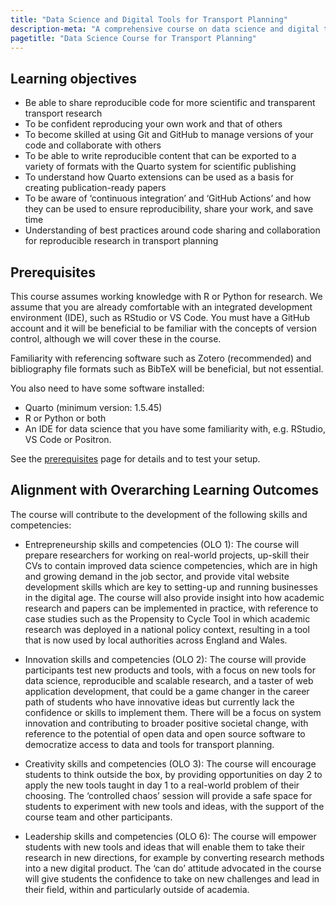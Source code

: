 ```yaml
---
title: "Data Science and Digital Tools for Transport Planning"
description-meta: "A comprehensive course on data science and digital tools for transport planning, focusing on reproducible research, version control with Git and GitHub, and scientific publishing with Quarto."
pagetitle: "Data Science Course for Transport Planning"
---
```


## Learning objectives

- Be able to share reproducible code for more scientific and transparent transport research
- To be confident reproducing your own work and that of others
- To become skilled at using Git and GitHub to manage versions of your code and collaborate with others
- To be able to write reproducible content that can be exported to a variety of formats with the Quarto system for scientific publishing
- To understand how Quarto extensions can be used as a basis for creating publication-ready papers
- To be aware of 'continuous integration' and 'GitHub Actions' and how they can be used to ensure reproducibility, share your work, and save time
- Understanding of best practices around code sharing and collaboration for reproducible research in transport planning

## Prerequisites

This course assumes working knowledge with R or Python for research.
We assume that you are already comfortable with an integrated development environment (IDE), such as RStudio or VS Code.
You must have a GitHub account and it will be beneficial to be familiar with the concepts of version control, although we will cover these in the course.

Familiarity with referencing software such as Zotero (recommended) and bibliography file formats such as BibTeX will be beneficial, but not essential.

You also need to have some software installed:

- Quarto (minimum version: 1.5.45)
- R or Python or both
- An IDE for data science that you have some familiarity with, e.g. RStudio, VS Code or Positron.

See the [prerequisites](prerequisites) page for details and to test your setup.

## Alignment with Overarching Learning Outcomes

The course will contribute to the development of the following skills and competencies:

- Entrepreneurship skills and competencies (OLO 1): The course will prepare researchers for working on real-world projects, up-skill their CVs to contain improved data science competencies, which are in high and growing demand in the job sector, and provide vital website development skills which are key to setting-up and running businesses in the digital age. The course will also provide insight into how academic research and papers can be implemented in practice, with reference to case studies such as the Propensity to Cycle Tool in which academic research was deployed in a national policy context, resulting in a tool that is now used by local authorities across England and Wales.

- Innovation skills and competencies (OLO 2): The course will provide participants test new products and tools, with a focus on new tools for data science, reproducible and scalable research, and a taster of web application development, that could be a game changer in the career path of students who have innovative ideas but currently lack the confidence or skills to implement them. There will be a focus on system innovation and contributing to broader positive societal change, with reference to the potential of open data and open source software to democratize access to data and tools for transport planning.

- Creativity skills and competencies (OLO 3): The course will encourage students to think outside the box, by providing opportunities on day 2 to apply the new tools taught in day 1 to a real-world problem of their choosing. The 'controlled chaos' session will provide a safe space for students to experiment with new tools and ideas, with the support of the course team and other participants.

- Leadership skills and competencies (OLO 6): The course will empower students with new tools and ideas that will enable them to take their research in new directions, for example by converting research methods into a new digital product. The 'can do' attitude advocated in the course will give students the confidence to take on new challenges and lead in their field, within and particularly outside of academia.